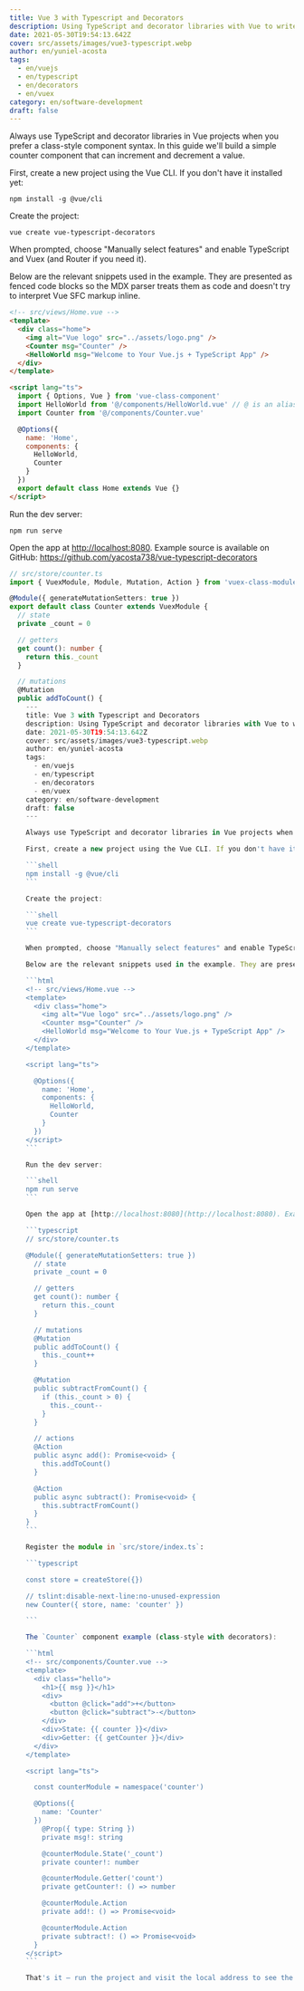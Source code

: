 ```yaml
---
title: Vue 3 with Typescript and Decorators
description: Using TypeScript and decorator libraries with Vue to write class-style components. This article shows how to build a simple counter component.
date: 2021-05-30T19:54:13.642Z
cover: src/assets/images/vue3-typescript.webp
author: en/yuniel-acosta
tags:
  - en/vuejs
  - en/typescript
  - en/decorators
  - en/vuex
category: en/software-development
draft: false
---
```


Always use TypeScript and decorator libraries in Vue projects when you prefer a class-style component syntax. In this guide we'll build a simple counter component that can increment and decrement a value.

First, create a new project using the Vue CLI. If you don't have it installed yet:

```shell
npm install -g @vue/cli
```

Create the project:

```shell
vue create vue-typescript-decorators
```

When prompted, choose "Manually select features" and enable TypeScript and Vuex (and Router if you need it).

Below are the relevant snippets used in the example. They are presented as fenced code blocks so the MDX parser treats them as code and doesn't try to interpret Vue SFC markup inline.

```html
<!-- src/views/Home.vue -->
<template>
  <div class="home">
    <img alt="Vue logo" src="../assets/logo.png" />
    <Counter msg="Counter" />
    <HelloWorld msg="Welcome to Your Vue.js + TypeScript App" />
  </div>
</template>

<script lang="ts">
  import { Options, Vue } from 'vue-class-component'
  import HelloWorld from '@/components/HelloWorld.vue' // @ is an alias to /src
  import Counter from '@/components/Counter.vue'

  @Options({
    name: 'Home',
    components: {
      HelloWorld,
      Counter
    }
  })
  export default class Home extends Vue {}
</script>
```

Run the dev server:

```shell
npm run serve
```

Open the app at [http://localhost:8080](http://localhost:8080). Example source is available on GitHub: https://github.com/yacosta738/vue-typescript-decorators

```typescript
// src/store/counter.ts
import { VuexModule, Module, Mutation, Action } from 'vuex-class-modules'

@Module({ generateMutationSetters: true })
export default class Counter extends VuexModule {
  // state
  private _count = 0

  // getters
  get count(): number {
    return this._count
  }

  // mutations
  @Mutation
  public addToCount() {
    ---
    title: Vue 3 with Typescript and Decorators
    description: Using TypeScript and decorator libraries with Vue to write class-style components. This article shows how to build a simple counter component.
    date: 2021-05-30T19:54:13.642Z
    cover: src/assets/images/vue3-typescript.webp
    author: en/yuniel-acosta
    tags:
      - en/vuejs
      - en/typescript
      - en/decorators
      - en/vuex
    category: en/software-development
    draft: false
    ---

    Always use TypeScript and decorator libraries in Vue projects when you prefer a class-style component syntax. In this guide we'll build a simple counter component that can increment and decrement a value.

    First, create a new project using the Vue CLI. If you don't have it installed yet:

    ```shell
    npm install -g @vue/cli
    ```

    Create the project:

    ```shell
    vue create vue-typescript-decorators
    ```

    When prompted, choose "Manually select features" and enable TypeScript and Vuex (and Router if you need it).

    Below are the relevant snippets used in the example. They are presented as fenced code blocks so the MDX parser treats them as code and doesn't try to interpret Vue SFC markup inline.

    ```html
    <!-- src/views/Home.vue -->
    <template>
      <div class="home">
        <img alt="Vue logo" src="../assets/logo.png" />
        <Counter msg="Counter" />
        <HelloWorld msg="Welcome to Your Vue.js + TypeScript App" />
      </div>
    </template>

    <script lang="ts">

      @Options({
        name: 'Home',
        components: {
          HelloWorld,
          Counter
        }
      })
    </script>
    ```

    Run the dev server:

    ```shell
    npm run serve
    ```

    Open the app at [http://localhost:8080](http://localhost:8080). Example source is available on GitHub: https://github.com/yacosta738/vue-typescript-decorators

    ```typescript
    // src/store/counter.ts

    @Module({ generateMutationSetters: true })
      // state
      private _count = 0

      // getters
      get count(): number {
        return this._count
      }

      // mutations
      @Mutation
      public addToCount() {
        this._count++
      }

      @Mutation
      public subtractFromCount() {
        if (this._count > 0) {
          this._count--
        }
      }

      // actions
      @Action
      public async add(): Promise<void> {
        this.addToCount()
      }

      @Action
      public async subtract(): Promise<void> {
        this.subtractFromCount()
      }
    }
    ```

    Register the module in `src/store/index.ts`:

    ```typescript

    const store = createStore({})

    // tslint:disable-next-line:no-unused-expression
    new Counter({ store, name: 'counter' })

    ```

    The `Counter` component example (class-style with decorators):

    ```html
    <!-- src/components/Counter.vue -->
    <template>
      <div class="hello">
        <h1>{{ msg }}</h1>
        <div>
          <button @click="add">+</button>
          <button @click="subtract">-</button>
        </div>
        <div>State: {{ counter }}</div>
        <div>Getter: {{ getCounter }}</div>
      </div>
    </template>

    <script lang="ts">

      const counterModule = namespace('counter')

      @Options({
        name: 'Counter'
      })
        @Prop({ type: String })
        private msg!: string

        @counterModule.State('_count')
        private counter!: number

        @counterModule.Getter('count')
        private getCounter!: () => number

        @counterModule.Action
        private add!: () => Promise<void>

        @counterModule.Action
        private subtract!: () => Promise<void>
      }
    </script>
    ```

    That's it — run the project and visit the local address to see the counter demo.
